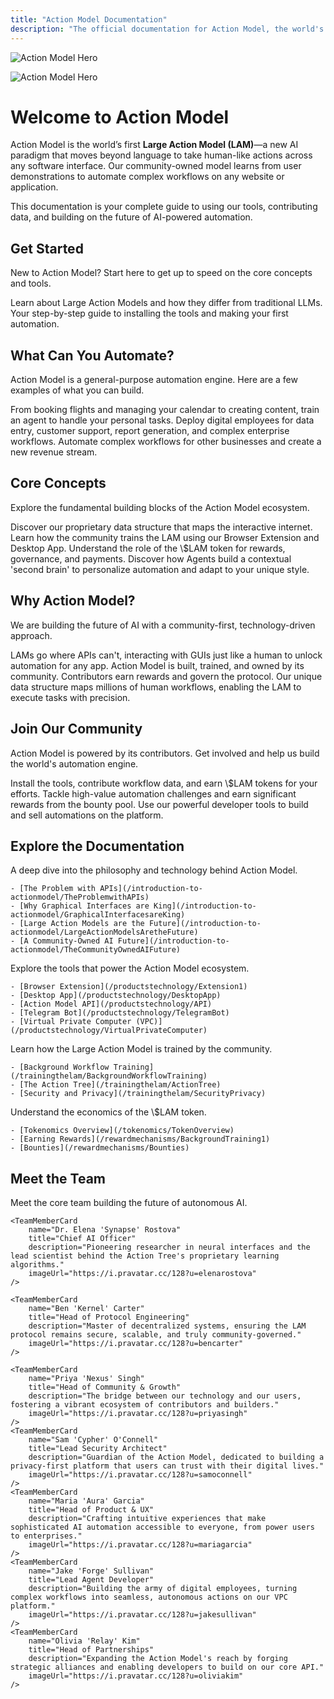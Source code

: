```yaml
---
title: "Action Model Documentation"
description: "The official documentation for Action Model, the world's first Large Action Model (LAM) for GUI automation."
---
```



<img
  className="block dark:hidden"
  src="/images/hero-light.png"
  alt="Action Model Hero"
/>

<img
  className="hidden dark:block"
  src="/images/hero-dark.png"
  alt="Action Model Hero"
/>

# Welcome to Action Model

Action Model is the world’s first **Large Action Model (LAM)**—a new AI paradigm that moves beyond language to take human-like actions across any software interface. Our community-owned model learns from user demonstrations to automate complex workflows on any website or application.

This documentation is your complete guide to using our tools, contributing data, and building on the future of AI-powered automation.

## Get Started

New to Action Model? Start here to get up to speed on the core concepts and tools.

<CardGroup cols={2}>
  <Card title="What are LAMs?" icon="brain" href="/introduction-to-actionmodel/LargeActionModelsAretheFuture">
    Learn about Large Action Models and how they differ from traditional LLMs.
  </Card>
  <Card title="Quickstart Guide" icon="rocket" href="/quickstart">
    Your step-by-step guide to installing the tools and making your first automation.
  </Card>
</CardGroup>

## What Can You Automate?

Action Model is a general-purpose automation engine. Here are a few examples of what you can build.

<CardGroup cols={3}>
  <Card title="Automate Your Digital Life" icon="user">
    From booking flights and managing your calendar to creating content, train an agent to handle your personal tasks.
  </Card>
  <Card title="Empower Your Business" icon="building" href="/productstechnology/VirtualPrivateComputer">
    Deploy digital employees for data entry, customer support, report generation, and complex enterprise workflows.
  </Card>
  <Card title="Become a Reseller" icon="briefcase" href="/partnerships/Resellers">
    Automate complex workflows for other businesses and create a new revenue stream.
  </Card>
</CardGroup>

## Core Concepts

Explore the fundamental building blocks of the Action Model ecosystem.

<CardGroup cols={2}>
  <Card title="The Action Tree" icon="network-wired" href="/trainingthelam/ActionTree">
    Discover our proprietary data structure that maps the interactive internet.
  </Card>
  <Card title="Data Contribution" icon="database" href="/productstechnology/Extension1">
    Learn how the community trains the LAM using our Browser Extension and Desktop App.
  </Card>
  <Card title="$LAM Tokenomics" icon="coins" href="/tokenomics/TokenOverview">
    Understand the role of the \$LAM token for rewards, governance, and payments.
  </Card>
  <Card title="Agent Memories" icon="memory" href="/productstechnology/DesktopApp">
    Discover how Agents build a contextual 'second brain' to personalize automation and adapt to your unique style.
  </Card>
</CardGroup>

## Why Action Model?

We are building the future of AI with a community-first, technology-driven approach.

<CardGroup cols={3}>
  <Card title="Automate Any Interface" icon="desktop" href="/introduction-to-actionmodel/GraphicalInterfacesareKing">
    LAMs go where APIs can't, interacting with GUIs just like a human to unlock automation for any app.
  </Card>
  <Card title="Community-Owned AI" icon="users" href="/introduction-to-actionmodel/TheCommunityOwnedAIFuture">
    Action Model is built, trained, and owned by its community. Contributors earn rewards and govern the protocol.
  </Card>
  <Card title="Powered by the Action Tree" icon="sitemap" href="/trainingthelam/ActionTree">
    Our unique data structure maps millions of human workflows, enabling the LAM to execute tasks with precision.
  </Card>
</CardGroup>

## Join Our Community

Action Model is powered by its contributors. Get involved and help us build the world's automation engine.

<CardGroup cols={3}>
  <Card title="Contribute & Earn" icon="trophy" href="/rewardmechanisms/BackgroundTraining1">
    Install the tools, contribute workflow data, and earn \$LAM tokens for your efforts.
  </Card>
  <Card title="Explore Bounties" icon="star" href="/rewardmechanisms/Bounties">
    Tackle high-value automation challenges and earn significant rewards from the bounty pool.
  </Card>
  <Card title="Build with Action Model" icon="cube" href="/api-reference/introduction">
    Use our powerful developer tools to build and sell automations on the platform.
  </Card>
</CardGroup>


## Explore the Documentation

<AccordionGroup>
  <Accordion title="Introduction to Action Model">
    A deep dive into the philosophy and technology behind Action Model.

    - [The Problem with APIs](/introduction-to-actionmodel/TheProblemwithAPIs)
    - [Why Graphical Interfaces are King](/introduction-to-actionmodel/GraphicalInterfacesareKing)
    - [Large Action Models are the Future](/introduction-to-actionmodel/LargeActionModelsAretheFuture)
    - [A Community-Owned AI Future](/introduction-to-actionmodel/TheCommunityOwnedAIFuture)
  </Accordion>
  <Accordion title="Products & Technology">
    Explore the tools that power the Action Model ecosystem.

    - [Browser Extension](/productstechnology/Extension1)
    - [Desktop App](/productstechnology/DesktopApp)
    - [Action Model API](/productstechnology/API)
    - [Telegram Bot](/productstechnology/TelegramBot)
    - [Virtual Private Computer (VPC)](/productstechnology/VirtualPrivateComputer)
  </Accordion>
  <Accordion title="Training the LAM">
    Learn how the Large Action Model is trained by the community.

    - [Background Workflow Training](/trainingthelam/BackgroundWorkflowTraining)
    - [The Action Tree](/trainingthelam/ActionTree)
    - [Security and Privacy](/trainingthelam/SecurityPrivacy)
  </Accordion>
  <Accordion title="Tokenomics ($LAM)">
    Understand the economics of the \$LAM token.

    - [Tokenomics Overview](/tokenomics/TokenOverview)
    - [Earning Rewards](/rewardmechanisms/BackgroundTraining1)
    - [Bounties](/rewardmechanisms/Bounties)
  </Accordion>
</AccordionGroup>





## Meet the Team

Meet the core team building the future of autonomous AI.

<CardGroup cols={2}>
    <TeamMemberCard
        name="Alex 'Vector' Chen"
        title="Founder & CEO"
        description="Visionary architect of the Action Model, leading the charge to build the world's first community-owned AI automation engine."
        imageUrl="https://i.pravatar.cc/128?u=alexchen"
    />

    <TeamMemberCard
        name="Dr. Elena 'Synapse' Rostova"
        title="Chief AI Officer"
        description="Pioneering researcher in neural interfaces and the lead scientist behind the Action Tree's proprietary learning algorithms."
        imageUrl="https://i.pravatar.cc/128?u=elenarostova"
    />

    <TeamMemberCard
        name="Ben 'Kernel' Carter"
        title="Head of Protocol Engineering"
        description="Master of decentralized systems, ensuring the LAM protocol remains secure, scalable, and truly community-governed."
        imageUrl="https://i.pravatar.cc/128?u=bencarter"
    />

    <TeamMemberCard
        name="Priya 'Nexus' Singh"
        title="Head of Community & Growth"
        description="The bridge between our technology and our users, fostering a vibrant ecosystem of contributors and builders."
        imageUrl="https://i.pravatar.cc/128?u=priyasingh"
    />
    <TeamMemberCard
        name="Sam 'Cypher' O'Connell"
        title="Lead Security Architect"
        description="Guardian of the Action Model, dedicated to building a privacy-first platform that users can trust with their digital lives."
        imageUrl="https://i.pravatar.cc/128?u=samoconnell"
    />
    <TeamMemberCard
        name="Maria 'Aura' Garcia"
        title="Head of Product & UX"
        description="Crafting intuitive experiences that make sophisticated AI automation accessible to everyone, from power users to enterprises."
        imageUrl="https://i.pravatar.cc/128?u=mariagarcia"
    />
    <TeamMemberCard
        name="Jake 'Forge' Sullivan"
        title="Lead Agent Developer"
        description="Building the army of digital employees, turning complex workflows into seamless, autonomous actions on our VPC platform."
        imageUrl="https://i.pravatar.cc/128?u=jakesullivan"
    />
    <TeamMemberCard
        name="Olivia 'Relay' Kim"
        title="Head of Partnerships"
        description="Expanding the Action Model's reach by forging strategic alliances and enabling developers to build on our core API."
        imageUrl="https://i.pravatar.cc/128?u=oliviakim"
    />
 </CardGroup>